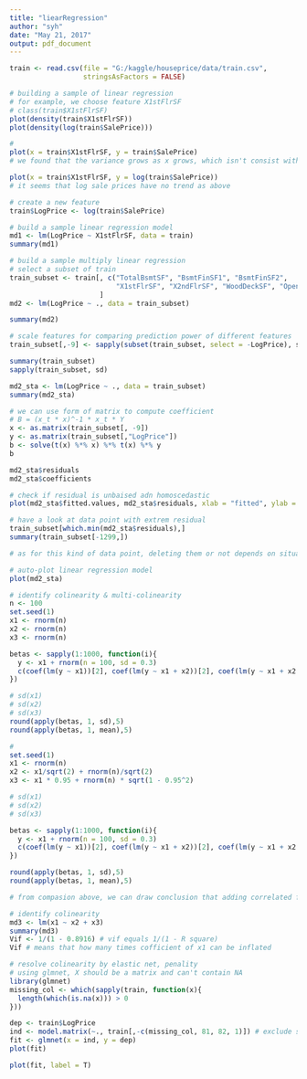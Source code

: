 ```yaml
---
title: "liearRegression"
author: "syh"
date: "May 21, 2017"
output: pdf_document
---
```


```r
train <- read.csv(file = "G:/kaggle/houseprice/data/train.csv", 
                  stringsAsFactors = FALSE)
```

```r
# building a sample of linear regression
# for example, we choose feature X1stFlrSF
# class(train$X1stFlrSF)
plot(density(train$X1stFlrSF))
plot(density(log(train$SalePrice)))
```

```r
# 
plot(x = train$X1stFlrSF, y = train$SalePrice)
# we found that the variance grows as x grows, which isn't consist with our assumption that var[error|X = x] is constant whatever x

plot(x = train$X1stFlrSF, y = log(train$SalePrice))
# it seems that log sale prices have no trend as above
```

```r
# create a new feature
train$LogPrice <- log(train$SalePrice)
```

```r
# build a sample linear regression model
md1 <- lm(LogPrice ~ X1stFlrSF, data = train)
summary(md1)
```

```r
# build a sample multiply linear regression
# select a subset of train
train_subset <- train[, c("TotalBsmtSF", "BsmtFinSF1", "BsmtFinSF2", 
                          "X1stFlrSF", "X2ndFlrSF", "WoodDeckSF", "OpenPorchSF",                            "LowQualFinSF", "LogPrice")
                      ]
md2 <- lm(LogPrice ~ ., data = train_subset)
```


```r
summary(md2)
```

```r
# scale features for comparing prediction power of different features
train_subset[,-9] <- sapply(subset(train_subset, select = -LogPrice), scale)
```

```r
summary(train_subset)
sapply(train_subset, sd)
```

```r
md2_sta <- lm(LogPrice ~ ., data = train_subset)
summary(md2_sta)
```

```r
# we can use form of matrix to compute coefficient
# B = (x_t * x)^-1 * x_t * Y
x <- as.matrix(train_subset[, -9])
y <- as.matrix(train_subset[,"LogPrice"])
b <- solve(t(x) %*% x) %*% t(x) %*% y
b
```

```r
md2_sta$residuals
md2_sta$coefficients
```


```r
# check if residual is unbaised adn homoscedastic
plot(md2_sta$fitted.values, md2_sta$residuals, xlab = "fitted", ylab = "residual")
```

```r
# have a look at data point with extrem residual
train_subset[which.min(md2_sta$residuals),]
summary(train_subset[-1299,])
```

```r
# as for this kind of data point, deleting them or not depends on situation.
```

```r
# auto-plot linear regression model
plot(md2_sta)
```

```r
# identify colinearity & multi-colinearity
n <- 100
set.seed(1)
x1 <- rnorm(n)
x2 <- rnorm(n)
x3 <- rnorm(n)

betas <- sapply(1:1000, function(i){
  y <- x1 + rnorm(n = 100, sd = 0.3)
  c(coef(lm(y ~ x1))[2], coef(lm(y ~ x1 + x2))[2], coef(lm(y ~ x1 + x2 + x3))[2])
})

```

```r
# sd(x1)
# sd(x2)
# sd(x3)
round(apply(betas, 1, sd),5)
round(apply(betas, 1, mean),5)
```


```r
# 
set.seed(1)
x1 <- rnorm(n)
x2 <- x1/sqrt(2) + rnorm(n)/sqrt(2)
x3 <- x1 * 0.95 + rnorm(n) * sqrt(1 - 0.95^2)

# sd(x1)
# sd(x2)
# sd(x3)

betas <- sapply(1:1000, function(i){
  y <- x1 + rnorm(n = 100, sd = 0.3)
  c(coef(lm(y ~ x1))[2], coef(lm(y ~ x1 + x2))[2], coef(lm(y ~ x1 + x2 + x3))[2])
})

```

```r
round(apply(betas, 1, sd),5)
round(apply(betas, 1, mean),5)
```

```r
# from compasion above, we can draw conclusion that adding correlated features will make variance of coefficience inflated.
```

```r
# identify colinearity
md3 <- lm(x1 ~ x2 + x3)
summary(md3)
Vif <- 1/(1 - 0.8916) # vif equals 1/(1 - R square)
Vif # means that how many times cofficient of x1 can be inflated
```

```r
# resolve colinearity by elastic net, penality
# using glmnet, X should be a matrix and can't contain NA
library(glmnet)
missing_col <- which(sapply(train, function(x){
  length(which(is.na(x))) > 0 
}))

dep <- train$LogPrice
ind <- model.matrix(~., train[,-c(missing_col, 81, 82, 1)]) # exclude saleprice, id
fit <- glmnet(x = ind, y = dep)
plot(fit)
```

```r
plot(fit, label = T)
```

